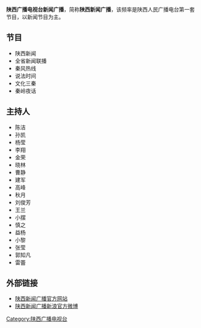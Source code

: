{{refimprove|time=2015-05-01T02:23:39+00:00}}
{{unreferenced|time=2015-05-01T02:23:39+00:00}}
{{广播电台
| 電臺名稱 = 陕西广播电视台新闻广播
| 英文名稱 = 
| 原文名称 = 
| 電臺圖片檔案 = 
| 電臺圖片尺寸 = 150px
| 電臺圖片名稱 = 
| 通称 = 陕西新闻广播
| 缩写 =  
| 所屬國家 = {{CHN}}
| 總部所在 = {{CHN}}[[陕西省|陕西省]][[西安市|西安市]]
| 播放地區 = [[陕西省|陕西省]]
| 開播日期 = 
| 停播日期 = 
| 電臺呼號 = 陕西新闻广播
| 类型 = 
| 宗教 = 
| 主要语言 = [[普通话|普通话]]
| 使用频段= [[FM|FM]]、[[中波|中波]]
| 電臺口號 = 
| 隶属 = [[陕西广播电视台|陕西广播电视台]]
| 擁有者 = [[陕西广播电视台|陕西广播电视台]]
| 持股者 =
| 董事长 =  
| 前電臺名稱 = 
| 被取代名稱 = 
| 前頻道呼號 = 
| 被取代呼號 =
| 集團同類頻道 = 
| 重播服務頻道 = 
| 電臺官方網站 = https://web.archive.org/web/20150221165828/http://www.sxtvs.com/sxbc/fm106/
| 無線廣播收聽地區01={{CHN}} [[陕西省|陕西省]] [[西安市|西安市]]
| 無線廣播頻道數01  = 106.6 MHz
| 無線廣播收聽地區02={{CHN}} [[陕西省|陕西省]] [[关中地区|关中地区]]
| 無線廣播頻道數02  = 693 kHz
| 無線廣播收聽地區03={{CHN}} [[陕西省|陕西省]] [[商洛市|商洛市]]
| 無線廣播頻道數03  = 1521 kHz
| 無線廣播收聽地區04={{CHN}} [[陕西省|陕西省]] [[安康市|安康市]]
| 無線廣播頻道數04  = 693 kHz
| 無線廣播收聽地區05={{CHN}} [[陕西省|陕西省]] [[汉中市|汉中市]]
| 無線廣播頻道數05  = 1008 kHz
| 無線廣播收聽地區06={{CHN}} [[陕西省|陕西省]] [[榆林市|榆林市]]
| 無線廣播頻道數06  = 693 kHz
| 無線廣播收聽地區07={{CHN}} [[陕西省|陕西省]] [[延安市|延安市]]
| 無線廣播頻道數07  = 1008 kHz
| 無線廣播收聽地區08={{CHN}} [[陕西省|陕西省]] [[甘泉县|甘泉县]]
| 無線廣播頻道數08  = 693 kHz
| 有線電視供應商01= 陕西广电网络
| 有線電視頻道數01= 1频道
}}

'''陕西广播电视台新闻广播'''，简称'''陕西新闻广播'''，该频率是陕西人民广播电台第一套节目，以新闻节目为主。

==节目==
* 陕西新闻
* 全省新闻联播
* 秦风热线
* 说法时间
* 文化三秦
* 秦岭夜话

==主持人==
* 陈洁
* 孙凯
* 杨莹
* 李翔
* 金荣
* 晓林
* 曹静
* 建军
* 高峰
* 秋月
* 刘俊芳
* 王兰
* 小摆
* 慎之
* 益杨
* 小黎
* 张莹
* 郭知凡
* 雷蕾

== 外部链接 ==
*[https://web.archive.org/web/20150221165828/http://www.sxtvs.com/sxbc/fm106/ 陕西新闻广播官方网站]
*[http://weibo.com/u/1798090961?topnav=1&wvr=6&topsug=1 陕西新闻广播新浪官方微博] {{Wayback|url=http://weibo.com/u/1798090961?topnav=1&wvr=6&topsug=1 |date=20190814085426 }}
{{陕西广播电视台}}

[[Category:陕西广播电视台|Category:陕西广播电视台]]